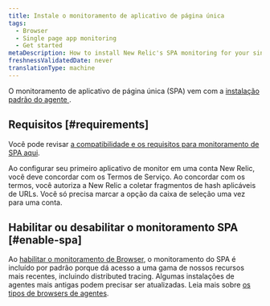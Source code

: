 ```yaml
---
title: Instale o monitoramento de aplicativo de página única
tags:
  - Browser
  - Single page app monitoring
  - Get started
metaDescription: How to install New Relic's SPA monitoring for your single-page apps or any apps that pull content dynamically.
freshnessValidatedDate: never
translationType: machine
---
```


O monitoramento de aplicativo de página única (SPA) vem com a [instalação padrão do agente <InlinePopover type="browser"/>](/docs/browser/browser-monitoring/installation/install-browser-monitoring-agent/).

## Requisitos [#requirements]

Você pode revisar [a compatibilidade e os requisitos para monitoramento de SPA aqui](/docs/browser/new-relic-browser/getting-started/compatibility-requirements-browser-monitoring#spa/).

Ao configurar seu primeiro aplicativo de monitor em uma conta New Relic, você deve concordar com os Termos de Serviço. Ao concordar com os termos, você autoriza a New Relic a coletar fragmentos de hash aplicáveis de URLs. Você só precisa marcar a opção da caixa de seleção uma vez para uma conta.

## Habilitar ou desabilitar o monitoramento SPA [#enable-spa]

Ao [habilitar o monitoramento de Browser](/docs/browser/browser-monitoring/installation/install-browser-monitoring-agent#enable), o monitoramento do SPA é incluído por padrão porque dá acesso a uma gama de nossos recursos mais recentes, incluindo distributed tracing. Algumas instalações de agentes mais antigas podem precisar ser atualizadas. Leia mais sobre [os tipos de browsers de agentes](/docs/browser/browser-monitoring/installation/install-browser-monitoring-agent#agent-types).